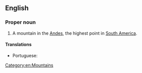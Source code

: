 {{also|Aconcágua}}
==English==
{{wikipedia}}

===Proper noun===
{{en-proper noun}}

# A mountain in the [[Andes]], the highest point in [[South America]].

====Translations====
{{trans-top|the highest mountain in the Andes}}
* Portuguese: {{t|pt|Aconcágua|m}}
{{trans-mid}}
{{trans-bottom}}

[[Category:en:Mountains]]